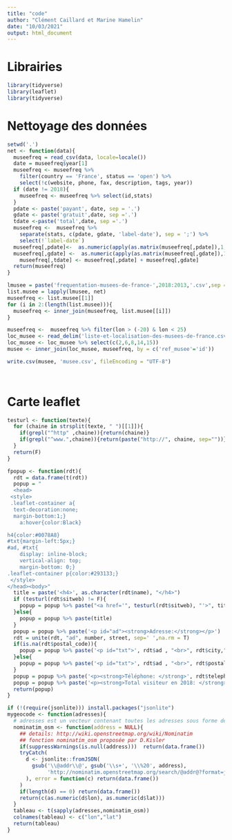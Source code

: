 ```yaml
---
title: "code"
author: "Clément Caillard et Marine Hamelin"
date: "10/03/2021"
output: html_document
---
```

# Librairies
```r
library(tidyverse)
library(leaflet)
library(tidyverse)
```

# Nettoyage des données
```r
setwd('.')
net <- function(data){
  museefreq = read_csv(data, locale=locale())
  date = museefreq$year[1]
  museefreq <- museefreq %>%
    filter(country == 'France', status == 'open') %>%
    select(!c(website, phone, fax, description, tags, year))
  if (date != 2018){
    museefreq <- museefreq %>% select(id,stats) 
  }
  pdate <- paste('payant', date, sep = '.')
  gdate <- paste('gratuit',date, sep ='.')
  tdate <-paste('total',date, sep ='.')
  museefreq <-  museefreq %>%
    separate(stats, c(pdate, gdate, 'label-date'), sep = ';') %>%
    select(!`label-date`)
  museefreq[,pdate]<-  as.numeric(apply(as.matrix(museefreq[,pdate]),1, substring,first=8))
  museefreq[,gdate] <-  as.numeric(apply(as.matrix(museefreq[,gdate]),1, substring,first=9))
    museefreq[,tdate] <- museefreq[,pdate] + museefreq[,gdate]
  return(museefreq)
} 

lmusee = paste('frequentation-musees-de-france-',2018:2013,'.csv',sep = '')
list.musee = lapply(lmusee, net)
museefreq <- list.musee[[1]]
for (i in 2:(length(list.musee))){
  museefreq <- inner_join(museefreq, list.musee[[i]])
}

museefreq <-  museefreq %>% filter(lon > (-20) & lon < 25)
loc_musee <- read_delim('liste-et-localisation-des-musees-de-france.csv',delim = ';')
loc_musee <- loc_musee %>% select(c(2,6,8,14,15))
musee <- inner_join(loc_musee, museefreq, by = c('ref_musee'='id'))

write.csv(musee, 'musee.csv', fileEncoding = "UTF-8")

         

```
# Carte leaflet
```r
testurl <- function(texte){
  for (chaine in strsplit(texte, " ")[[1]]){
    if(grepl("^http" ,chaine)){return(chaine)}
    if(grepl("^www.",chaine)){return(paste("http://", chaine, sep=""))}
  }
  return(F)
}

fpopup <- function(rdt){
  rdt = data.frame(t(rdt))
  popup = "
  <head>
 <style>
 .leaflet-container a{
  text-decoration:none;
  margin-bottom:1;}
    a:hover{color:Black}

h4{color:#0078A8}
#txt{margin-left:5px;}
#ad, #txt{
    display: inline-block;
    vertical-align: top;
    margin-bottom: 0;}
.leaflet-container p{color:#293133;}
 </style>
</head><body>"
  title = paste('<h4>', as.character(rdt$name), "</h4>")
  if (testurl(rdt$sitweb) != F){
    popup = popup %>% paste("<a href='", testurl(rdt$sitweb), "'>", title, "</a>", sep ="")
  }else{
    popup = popup %>% paste(title)
  } 
  popup = popup %>% paste('<p id="ad"><strong>Adresse:</strong></p>')
  rdt = unite(rdt, "ad", number, street, sep=' ',na.rm = T)
  if(is.na(rdt$postal_code)){
    popup = popup %>% paste('<p id="txt">', rdt$ad , "<br>", rdt$city,"</p>", sep="")
  }else{
    popup = popup %>% paste('<p id="txt">', rdt$ad , "<br>", rdt$postal_code, " ", rdt$city,"</p>", sep="")
  }
  popup = popup %>% paste('<p><strong>Téléphone: </strong>', rdt$telephone1, "</p>", sep="")
  popup = popup %>% paste('<p><strong>Total visiteur en 2018: </strong>', rdt$total.2018, "</p></body>", sep="")
  return(popup)
}
```

```r
if (!(require(jsonlite))) install.packages("jsonlite")
mygeocode <- function(adresses){
  # adresses est un vecteur contenant toutes les adresses sous forme de chaine de caracteres
  nominatim_osm <- function(address = NULL){
    ## details: http://wiki.openstreetmap.org/wiki/Nominatim
    ## fonction nominatim_osm proposée par D.Kisler
    if(suppressWarnings(is.null(address)))  return(data.frame())
    tryCatch(
      d <- jsonlite::fromJSON(
        gsub('\\@addr\\@', gsub('\\s+', '\\%20', address),
             'http://nominatim.openstreetmap.org/search/@addr@?format=json&addressdetails=0&limit=1')
      ), error = function(c) return(data.frame())
    )
    if(length(d) == 0) return(data.frame())
    return(c(as.numeric(d$lon), as.numeric(d$lat)))
  }
  tableau <- t(sapply(adresses,nominatim_osm))
  colnames(tableau) <- c("lon","lat")
  return(tableau)
}
```


